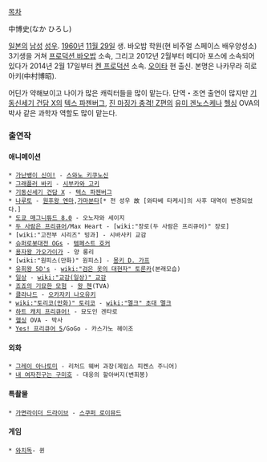 [[목차]]

中博史(なか ひろし)

[[일본]]의 [[남성]] [[성우]]. [[1960년]] [[11월 29일]] 생. 바오밥 학원(현 비주얼 스페이스 배우양성소) 3기생을 거쳐 [[프로덕션 바오밥]] 소속, 그리고 2012년 2월부터 메디아 포스에 소속되어 있다가 2014년 2월 17일부터 [[켄 프로덕션]] 소속. [[오이타]] 현 출신. 본명은 나카무라 히로아키(中村博昭).

어딘가 약해보이고 나이가 많은 캐릭터들을 많이 맡는다. 단역・조연 출연이 많지만 [[기동신세기 건담 X]]의 [[텍스 파젠버그]], [[진 마징가 충격! Z편]]의 [[유미 겐노스케]]나 [[헬싱]] OVA의 박사 같은 과학자 역할도 많이 맡는다.

=== 출연작 ===
==== 애니메이션 ====
 * [[가난뱅이 신이!]] - [[스와노 키쿠노신]]
 * [[그래플러 바키]] - [[시부카와 고키]]
 * [[기동신세기 건담 X]] - [[텍스 파젠버그]]
 * [[나루토]] - [[원후왕 엔마]],[[가마분타]][* 전 성우 故 [와타베 타케시]의 사후 대역이 변경되었다.] 
 * [[도쿄 매그니튜드 8.0]] - 오노자와 세이지
 * [[두 사람은 프리큐어]]/Max Heart - [wiki:"장로(두 사람은 프리큐어)" 장로]
 * [wiki:"고전부 시리즈" 빙과] - 시바사키 교감
 * [[슈퍼로봇대전 OGs]] - [[템페스트 호커]]
 * [[용자왕 가오가이가]] - 양 롱리
 * [wiki:"원피스(만화)" 원피스] - [[몽키 D. 가프]]
 * [[유희왕 5D's]] - [[wiki:"검은 옷의 대현자" 토룬카]](본래모습)
 * [[일상]] - [[wiki:"교감(일상)" 교감]]
 * [[죠죠의 기묘한 모험]] - [[왕 첸]](TVA)
 * [[클라나드]] - [[오카자키 나오유키]]
 * [[wiki:"토리코(만화)" 토리코]] - [[wiki:"멜크" 초대 멜크]]
 * [[하트 캐치 프리큐어!]] - 묘도인 겐타로
 * [[헬싱]] OVA - 박사
 * [[Yes! 프리큐어 5]]/GoGo - 카스가노 헤이조

==== 외화 ====
 * [[그레이 아나토미]] - 리처드 웨버 과장(제임스 피켄스 주니어)
 * [[내 여자친구는 구미호]] - 대웅의 할아버지(변희봉)

==== 특촬물 ====
 * [[가면라이더 드라이브]] - [[스쿠퍼 로이뮤드]]

==== 게임 ====
 * [[와치독]]- 퀸
